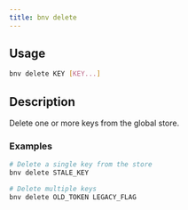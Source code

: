 ```yaml
---
title: bnv delete
---
```


## Usage

```bash
bnv delete KEY [KEY...]
```

## Description

Delete one or more keys from the global store.

### Examples

```bash
# Delete a single key from the store
bnv delete STALE_KEY

# Delete multiple keys
bnv delete OLD_TOKEN LEGACY_FLAG
```

